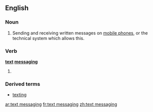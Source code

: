==English==
{{wikipedia}}

===Noun===
{{en-noun|sg=[[text]] [[messaging]]|-}}

# Sending and receiving written messages on [[mobile phone]]s, or the technical system which allows this.

===Verb===
'''[[text]] [[messaging]]'''

# {{present participle of|text message}}

===Derived terms===
* [[texting]]

[[ar:text messaging]]
[[fr:text messaging]]
[[zh:text messaging]]